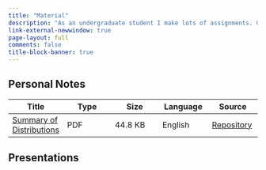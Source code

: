 ```yaml
---
title: "Material"
description: "As an undergraduate student I make lots of assignments. Given that fact, I decided to create a special category on my website which will list some of those. I think that will be proved helpful to my fellow students who either struggle with our studies or do not have the ability to attend lectures for various reasons (medical, financial, etc.)"
link-external-newwindow: true
page-layout: full
comments: false
title-block-banner: true
---
```



## Personal Notes

| Title  | Type  | Size | Language |  Source | 
|--------|--------|--------|--------|--------|
| [Summary of Distributions](https://github.com/stesiam/Summary-Distributions/blob/main/Summary_Distributions.pdf)  |  PDF | 44.8 KB | English | [Repository](https://github.com/stesiam/Summary-Distributions) |


## Presentations

